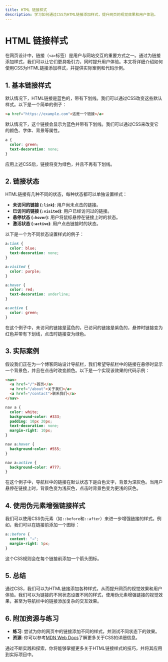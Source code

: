 ```yaml
---
title: HTML 链接样式
description: 学习如何通过CSS为HTML链接添加样式，提升网页的视觉效果和用户体验。
---
```


# HTML 链接样式

在网页设计中，链接（`<a>`标签）是用户与网站交互的重要方式之一。通过为链接添加样式，我们可以让它们更具吸引力，同时提升用户体验。本文将详细介绍如何使用CSS为HTML链接添加样式，并提供实际案例和代码示例。

## 1. 基本链接样式

默认情况下，HTML链接是蓝色的，带有下划线。我们可以通过CSS改变这些默认样式。以下是一个简单的例子：

```html
<a href="https://example.com">这是一个链接</a>
```

默认情况下，这个链接会显示为蓝色并带有下划线。我们可以通过CSS来改变它的颜色、字体、背景等属性。

```css
a {
  color: green;
  text-decoration: none;
}
```

应用上述CSS后，链接将变为绿色，并且不再有下划线。

## 2. 链接状态

HTML链接有几种不同的状态，每种状态都可以单独设置样式：

- **未访问的链接 (`:link`)**: 用户尚未点击的链接。
- **已访问的链接 (`:visited`)**: 用户已经访问过的链接。
- **悬停状态 (`:hover`)**: 用户将鼠标悬停在链接上时的状态。
- **激活状态 (`:active`)**: 用户点击链接时的状态。

以下是一个为不同状态设置样式的例子：

```css
a:link {
  color: blue;
  text-decoration: none;
}

a:visited {
  color: purple;
}

a:hover {
  color: red;
  text-decoration: underline;
}

a:active {
  color: green;
}
```

在这个例子中，未访问的链接是蓝色的，已访问的链接是紫色的，悬停时链接变为红色并带有下划线，点击时链接变为绿色。

## 3. 实际案例

假设我们正在为一个博客网站设计导航栏，我们希望导航栏中的链接在悬停时显示一个背景色，并且在点击时改变颜色。以下是一个实现该效果的代码示例：

```html
<nav>
  <a href="/">首页</a>
  <a href="/about">关于我们</a>
  <a href="/contact">联系我们</a>
</nav>
```

```css
nav a {
  color: white;
  background-color: #333;
  padding: 10px 20px;
  text-decoration: none;
  margin-right: 10px;
}

nav a:hover {
  background-color: #555;
}

nav a:active {
  background-color: #777;
}
```

在这个例子中，导航栏中的链接在默认状态下是白色文字，背景为深灰色。当用户悬停在链接上时，背景色变为浅灰色，点击时背景色变为更浅的灰色。

## 4. 使用伪元素增强链接样式

我们可以使用CSS伪元素（如`::before`和`::after`）来进一步增强链接的样式。例如，我们可以在链接前添加一个图标：

```css
a::before {
  content: "→";
  margin-right: 5px;
}
```

这个CSS规则会在每个链接前添加一个箭头图标。

## 5. 总结

通过CSS，我们可以为HTML链接添加各种样式，从而提升网页的视觉效果和用户体验。我们可以为链接的不同状态设置不同的样式，使用伪元素增强链接的视觉效果，甚至为导航栏中的链接添加复杂的交互效果。

## 6. 附加资源与练习

- **练习**: 尝试为你的网页中的链接添加不同的样式，并测试不同状态下的效果。
- **资源**: 你可以参考[MDN Web Docs](https://developer.mozilla.org/zh-CN/docs/Web/CSS)了解更多关于CSS的详细信息。

通过不断实践和探索，你将能够掌握更多关于HTML链接样式的技巧，并将其应用到实际项目中。
